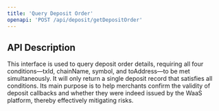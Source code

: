 ```yaml
---
title: 'Query Deposit Order'
openapi: 'POST /api/deposit/getDepositOrder'
---
```


## API Description

This interface is used to query deposit order details, requiring all four conditions—txId, chainName, symbol, and toAddress—to be met simultaneously. It will only return a single deposit record that satisfies all conditions. Its main purpose is to help merchants confirm the validity of deposit callbacks and whether they were indeed issued by the WaaS platform, thereby effectively mitigating risks.